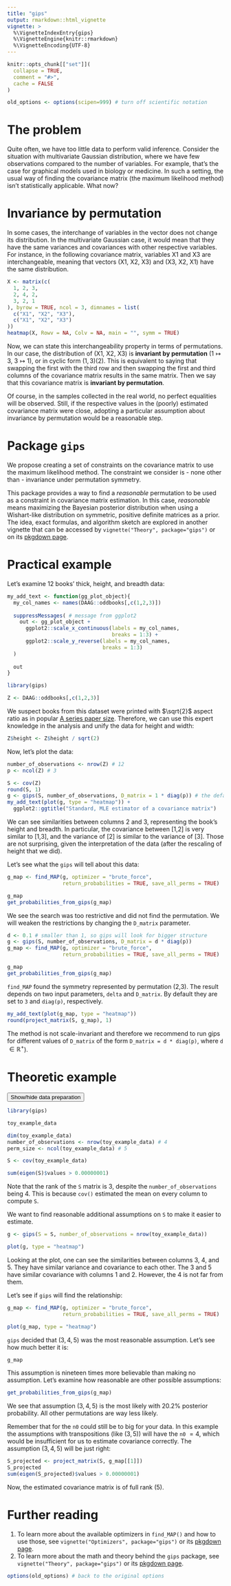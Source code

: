 ```yaml
---
title: "gips"
output: rmarkdown::html_vignette
vignette: >
  %\VignetteIndexEntry{gips}
  %\VignetteEngine{knitr::rmarkdown}
  %\VignetteEncoding{UTF-8}
---
```


```r
knitr::opts_chunk[["set"]](
  collapse = TRUE,
  comment = "#>",
  cache = FALSE
)

old_options <- options(scipen=999) # turn off scientific notation
```


# The problem

Quite often, we have too little data to perform valid inference. Consider the 
situation with multivariate Gaussian distribution, where we have few observations 
compared to the number of variables. For example, that's the case for
graphical models used in biology or medicine. In such a setting, the usual way
of finding the covariance matrix (the maximum likelihood method) isn't 
statistically applicable. What now?


# Invariance by permutation

In some cases, the interchange of variables in the vector does not change its distribution.
In the multivariate Gaussian case, it would mean that they have the same variances and covariances with other respective variables. For instance, in the following covariance matrix, variables X1 and X3 are interchangeable, meaning that vectors (X1, X2, X3) and (X3, X2, X1) have the same distribution.

```r
X <- matrix(c(
  1, 2, 3,
  2, 4, 2,
  3, 2, 1
), byrow = TRUE, ncol = 3, dimnames = list(
  c("X1", "X2", "X3"),
  c("X1", "X2", "X3")
))
heatmap(X, Rowv = NA, Colv = NA, main = "", symm = TRUE)
```

Now, we can state this interchangeability property in terms of permutations. In our case, the distribution of (X1, X2, X3) is **invariant by permutation** ($1\mapsto3$, $3\mapsto1$), or in cyclic form $(1,3)(2)$. This is equivalent to saying that swapping the first with the third row and then swapping the first and third columns of the covariance matrix results in the same matrix. Then we say that this covariance matrix is **invariant by permutation**.

Of course, in the samples collected in the real world, no perfect equalities will be observed. 
Still, if the respective values in the (poorly) estimated covariance matrix were close, adopting
a particular assumption about invariance by permutation would be a reasonable step.


# Package `gips`

We propose creating a set of constraints on the covariance matrix to use the maximum likelihood method. The constraint we consider is - none other than - invariance under permutation symmetry. 

This package provides a way to find a *reasonable* permutation to be used as a constraint in covariance matrix estimation. In this case, *reasonable* means maximizing the Bayesian posterior distribution when using a Wishart-like distribution on symmetric, positive definite matrices as a prior. The idea, exact formulas, and algorithm sketch are explored in another vignette that can be accessed by `vignette("Theory", package="gips")` or on its [pkgdown page](https://przechoj.github.io/gips/articles/Theory.html).


# Practical example

Let's examine 12 books' thick, height, and breadth data:
```r
my_add_text <- function(gg_plot_object){
  my_col_names <- names(DAAG::oddbooks[,c(1,2,3)])
  
  suppressMessages( # message from ggplot2
    out <- gg_plot_object +
      ggplot2::scale_x_continuous(labels = my_col_names,
                                  breaks = 1:3) +
      ggplot2::scale_y_reverse(labels = my_col_names,
                               breaks = 1:3)
  )
  
  out
}
```

```r
library(gips)

Z <- DAAG::oddbooks[,c(1,2,3)]
```

We suspect books from this dataset were printed with $\sqrt{2}$ aspect ratio as in popular [A series paper size](https://en.wikipedia.org/wiki/Paper_size#A_series). Therefore, we can use this expert knowledge in the analysis and unify the data for height and width:

```r
Z$height <- Z$height / sqrt(2)
```

Now, let's plot the data:

```r
number_of_observations <- nrow(Z) # 12
p <- ncol(Z) # 3

S <- cov(Z)
round(S, 1)
g <- gips(S, number_of_observations, D_matrix = 1 * diag(p)) # the default D_matrix
my_add_text(plot(g, type = "heatmap")) +
  ggplot2::ggtitle("Standard, MLE estimator of a covariance matrix")
```

We can see similarities between columns 2 and 3, representing the book’s height and breadth. In particular, the covariance between [1,2] is very similar to [1,3], and the variance of [2] is similar to the variance of [3]. Those are not surprising, given the interpretation of the data (after the rescaling of height that we did).

Let's see what the `gips` will tell about this data:

```r
g_map <- find_MAP(g, optimizer = "brute_force",
                  return_probabilities = TRUE, save_all_perms = TRUE)

g_map
get_probabilities_from_gips(g_map)
```
We see the search was too restrictive and did not find the permutation. We will weaken the restrictions by changing the `D_matrix` parameter.

```r
d <- 0.1 # smaller than 1, so gips will look for bigger structure
g <- gips(S, number_of_observations, D_matrix = d * diag(p))
g_map <- find_MAP(g, optimizer = "brute_force",
                  return_probabilities = TRUE, save_all_perms = TRUE)

g_map
get_probabilities_from_gips(g_map)
```
`find_MAP` found the symmetry represented by permutation (2,3). The result depends on two input parameters, `delta` and `D_matrix`. By default they are set to `3` and `diag(p)`, respectively.

```r
my_add_text(plot(g_map, type = "heatmap"))
round(project_matrix(S, g_map), 1)
```

The method is not scale-invariant and therefore we recommend to run gips for different values of `D_matrix` of the form `D_matrix = d * diag(p)`, where `d` $\in \mathbb{R}^+$).


# Theoretic example

<div id="spoiler1" style="display:none">
```r
perm_size <- 5
number_of_observations <- 4
mu <- runif(perm_size, -10, 10) # Assume we don't know the mean
sigma_matrix <- matrix(c(8,   3,   1.9, 1.9, 1.9,
                         3,   2.5, 0.3, 0.3, 0.3,
                         1.9, 0.3, 1,   0.8, 0.8,
                         1.9, 0.3, 0.8, 1,   0.8,
                         1.9, 0.3, 0.8, 0.8, 1), ncol = 5)
# sigma_matrix is a matrix invariant under permutation (3,4,5)
toy_example_data <- withr::with_seed(2022,
    code = MASS::mvrnorm(number_of_observations,
                         mu = mu, Sigma = sigma_matrix)
)
```
</div>

<button title="Click to show the data preparation" type="button"
   onclick="if(document.getElementById('spoiler1') .style.display=='none')
              {document.getElementById('spoiler1') .style.display=''}
            else{document.getElementById('spoiler1') .style.display='none'}">
  Show/hide data preparation
</button>

```r
library(gips)

toy_example_data

dim(toy_example_data)
number_of_observations <- nrow(toy_example_data) # 4
perm_size <- ncol(toy_example_data) # 5

S <- cov(toy_example_data)

sum(eigen(S)$values > 0.00000001)
```
Note that the rank of the `S` matrix is 3, despite the `number_of_observations` being 4. This is because `cov()` estimated the mean on every column to compute `S`.

We want to find reasonable additional assumptions on `S` to make it easier to estimate.

```r
g <- gips(S = S, number_of_observations = nrow(toy_example_data))

plot(g, type = "heatmap")
```

Looking at the plot, one can see the similarities between columns 3, 4, and 5. They have similar variance and covariance to each other. The 3 and 5 have similar covariance with columns 1 and 2. However, the 4 is not far from them.

Let's see if `gips` will find the relationship:

```r
g_map <- find_MAP(g, optimizer = "brute_force",
                  return_probabilities = TRUE, save_all_perms = TRUE)

plot(g_map, type = "heatmap")
```

`gips` decided that $(3,4,5)$ was the most reasonable assumption. Let's see how much better it is:

```r
g_map
```
This assumption is nineteen times more believable than making no assumption. Let's examine how reasonable are other possible assumptions:

```r
get_probabilities_from_gips(g_map)
```
We see that assumption $(3,4,5)$ is the most likely with $20.2\%$ posterior probability. All other permutations are way less likely.

Remember that for the `n0` could still be to big for your data. In this example the assumptions with transpositions (like $(3,5)$) will have the `n0` $= 4$, which would be insufficient for us to estimate covariance correctly. The assumption $(3,4,5)$ will be just right:

```r
S_projected <- project_matrix(S, g_map[[1]])
S_projected
sum(eigen(S_projected)$values > 0.00000001)
```
Now, the estimated covariance matrix is of full rank (5).


# Further reading

1. To learn more about the available optimizers in `find_MAP()` and how to use those, see `vignette("Optimizers", package="gips")` or its [pkgdown page](https://przechoj.github.io/gips/articles/Optimizers.html).
2. To learn more about the math and theory behind the `gips` package, see `vignette("Theory", package="gips")` or its [pkgdown page](https://przechoj.github.io/gips/articles/Theory.html).

```r
options(old_options) # back to the original options
```
